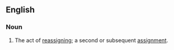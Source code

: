 ==English==

===Noun===
{{en-noun}}
# The act of [[reassign]]ing; a second or subsequent [[assignment]].